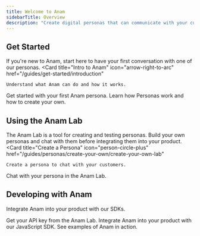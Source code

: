 ```yaml
---
title: Welcome to Anam
sidebarTitle: Overview
description: "Create digital personas that can communicate with your customers in real-time."
---
```


## Get Started
If you're new to Anam, start here to have your first conversation with one of our personas.
<CardGroup cols={3}>
  <Card
    title="Intro to Anam"
    icon="arrow-right-to-arc"
    href="/guides/get-started/introduction"
  >
    Understand what Anam can do and how it works.
  </Card>
  <Card
    title="Quickstart"
    icon="rabbit-running"
    href="/guides/get-started/quickstart"
  >
    Get started with your first Anam persona.
  </Card>
  <Card
    title="Understand Personas"
    icon="person"
    href="/guides/personas/introduction"
  >
    Learn how Personas work and how to create your own.
  </Card>
</CardGroup>

## Using the Anam Lab
The Anam Lab is a tool for creating and testing personas. Build your own personas and chat with them before integrating them into your product.
<CardGroup cols={2}>
  <Card
    title="Create a Persona"
    icon="person-circle-plus"
    href="/guides/personas/create-your-own/create-your-own-lab"
  >
    Create a persona to chat with your customers.
  </Card>
  <Card
    title="Chat with a Persona"
    icon="rocketchat"
    href="/guides/personas/create-your-own/create-your-own-lab#confirm"
  >
    Chat with your persona in the Anam Lab.
  </Card>
</CardGroup>

## Developing with Anam
Integrate Anam into your product with our SDKs.

<CardGroup cols={3}>
<Card
  title="Get your API key"
  icon="key"
  href="https://lab.anam.ai/settings"
>
  Get your API key from the Anam Lab.
</Card>
<Card
  title="Use the Anam SDK"
  icon="square-js"
  href="https://github.com/anam-ai/anam-sdk"
>
  Integrate Anam into your product with our JavaScript SDK.
</Card>
<Card
  title="Anam Examples"
  icon="code"
  href="https://github.com/anam-org/anam-examples"
>
  See examples of Anam in action.
</Card>
</CardGroup>
